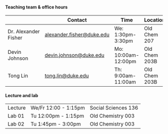 #### Teaching team & office hours

|                      | Contact                                           | Time                 | Location      |
|-----------------|----------------------|-----------------|-----------------|
| Dr. Alexander Fisher | [alexander.fisher\@duke.edu]()                    | We: 1:30pm-3:30pm   | Old Chem 207  |
| Devin Johnson        | [devin.johnson\@duke.edu](devin.johnson@duke.edu) | Mo: 10:00am-12:00pm | Old Chem 203B |
| Tong Lin             | [tong.lin\@duke.edu](tong.lin@duke.edu)           | Th: 9:00am-11:00am  | Old Chem 203B |


#### Lecture and lab

|         |                     |                     |
|---------|---------------------|---------------------|
| Lecture | We/Fr 12:00 - 1:15pm   | Social Sciences 136 |
| Lab 01  | Tu 12:00pm - 1:15pm | Old Chemistry 003   |
| Lab 02  | Tu 1:45pm - 3:00pm  | Old Chemistry 003   |